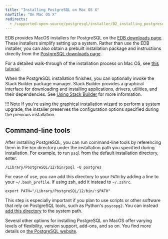 ```yaml
---
title: "Installing PostgreSQL on Mac OS X"
navTitle: "On Mac OS X"
redirects:
  - /supported-open-source/postgresql/installer/02_installing_postgresql_with_the_graphical_installation_wizard/macos/
---
```


EDB provides MacOS installers for PostgreSQL on the [EDB downloads page](https://www.enterprisedb.com/downloads/postgres-postgresql-downloads). These installers simplify setting up a system. Rather than use the EDB installer, you can also obtain a prebuilt installation package and instructions directly from the [PostgreSQL downloads page](https://www.postgresql.org/download/).

For a detailed walk-through of the installation process on Mac OS, see [this tutorial](https://www.enterprisedb.com/postgres-tutorials/installation-postgresql-mac-os).

When the PostgreSQL installation finishes, you can optionally invoke the Stack Builder package manager. Stack Builder provides a graphical interface for downloading and installing applications, drivers, utilities, and their dependencies. See [Using Stack Builder](../03_using_stackbuilder) for more information.

!!! Note
    If you're using the graphical installation wizard to perform a system upgrade, the installer preserves the configuration options specified during the previous installation.

## Command-line tools

After installing PostgreSQL, you can run command-line tools by referencing them in the `bin` directory under the installation path you specified during installation. For example, to run `psql` from the default installation directory, enter:

```shell
/Library/PostgreSQL/12/bin/psql -U postgres
```

For ease of use, you can add this directory to your `PATH` by adding a line to your `~/.bash_profile`. If using zsh, add it instead to `~/.zshrc`.

```shell
export PATH="/Library/PostgreSQL/12/bin/:$PATH"
```

This step is especially important if you plan to use scripts or other software that rely on PostgreSQL tools, such as Python's `psycopg2`. You can instead [add this directory](https://apple.stackexchange.com/questions/106355/setting-the-system-wide-path-environment-variable-in-mavericks/106814#106814) to the system path.

Several other options for installing PostgreSQL on MacOS offer varying levels of flexibility, version support, add-ons, and so on. You find more details on [the PostgreSQL website](https://www.postgresql.org/download/macosx/).
